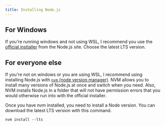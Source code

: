 ```yaml
---
title: Installing Node.js
---
```


## For Windows
If you're running windows and not using WSL, I recommend you use the [official instlaller](https://nodejs.org/en/) from the
Node.js site. Choose the latest LTS version.

## For everyone else
If you're not on windows or you are using WSL, I recommend using installing Node.js with [`nvm` (node version manager)](https://github.com/nvm-sh/nvm).
NVM allows you to install many versions of Node.js at once and switch when you need. Also, NVM installs Node.js in a folder that will not have permission
errors that you would otherwise run into with the official installer.

Once you have nvm installed, you need to install a Node version. You can download the latest LTS version with this command.


`nvm install --lts`
